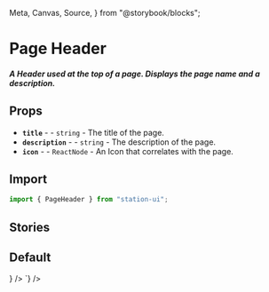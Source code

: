   Meta,
  Canvas,
  Source,
} from "@storybook/blocks";

<Meta title="Components/Headers/Page" />

# Page Header

##### A Header used at the top of a page. Displays the page name and a description.

## Props
- **`title`** - <RequiredText /> - `string` - The title of the page.
- **`description`** - <RequiredText /> - `string` - The description of the page.
- **`icon`** - <RequiredText /> - `ReactNode` - An Icon that correlates with the page.

## Import
```jsx
import { PageHeader } from "station-ui";
```

## Stories

## Default
<div className="story_with_source_below">
  <Canvas of={PageHeaderStories.Default} />
  <Source code={`
    <PageHeader
  title="Governance"
  description="Browse and vote on governance proposals across the Cosmos ecosystem."
  icon={<GovernanceIcon fill="var(--token-dark-900)" />}
/>
  `} />
</div>

<br />
<br />
<br />
<br />
<br />
<br />
<br />
<br />
<br />
<br />
<br />
<br />
<br />
<br />
<br />
<br />
<br />
<br />
<br />
<br />
<br />
